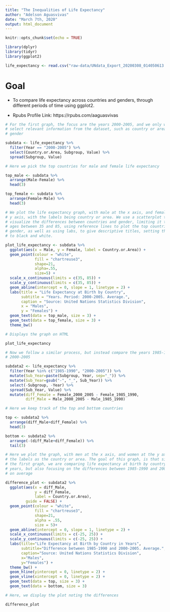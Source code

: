 ```yaml
---
title: "The Inequalities of Life Expectancy"
author: "Adelson Aguasvivas"
date: "March 7th, 2020"
output: html_document
---
```


```r
knitr::opts_chunk$set(echo = TRUE)

library(dplyr)
library(tidyr)
library(ggplot2)

life_expectancy <- read.csv("raw-data/UNdata_Export_20200308_014050613.csv")

```

# Goal

- To compare life expectancy across countries and genders, through different
periods of time using ggplot2.

- Rpubs Profile Link: https://rpubs.com/aaguasvivas

```r

# For the first graph, the focus are the years 2000-2005, and we only want to
# select relevant information from the dataset, such as country or area, and
# gender

subdata <- life_expectancy %>%
  filter(Year == "2000-2005") %>%
  select(Country.or.Area, Subgroup, Value) %>%
  spread(Subgroup, Value)

# Here we pick the top countries for male and female life expectancy

top_male <- subdata %>%
  arrange(Male-Female) %>%
  head(3)

top_female <- subdata %>%
  arrange(Female-Male) %>% 
  head(3)

# We plot the life expectancy graph, with male at the x axis, and female at the
# y axis, with the labels being country or area. We use a scatterplot to
# visualize the differences between countries and gender, limiting it to the
# ages between 35 and 85, using reference lines to plot the top countries by
# gender, as well as using labs, to give descriptive titles, setting the theme
# to black and white.

plot_life_expectancy <- subdata %>%
  ggplot(aes(x = Male, y = Female, label = Country.or.Area)) + 
  geom_point(colour = "white", 
             fill = "chartreuse3", 
             shape=21, 
             alpha=.55, 
             size=5) +
  scale_x_continuous(limits = c(35, 85)) +
  scale_y_continuous(limits = c(35, 85)) +
  geom_abline(intercept = 0, slope = 1, linetype = 2) +
  labs(title = "Life Expectancy at Birth by Country",
       subtitle = "Years. Period: 2000-2005. Average.",
       caption = "Source: United Nations Statistics Division",
       x = "Males",
       y = "Females") +
  geom_text(data = top_male, size = 3) +
  geom_text(data = top_female, size = 3) + 
  theme_bw()

```

```r

# Displays the graph on HTML

plot_life_expectancy

```


```r

# Now we follow a similar process, but instead compare the years 1985-1990 to
# 2000-2005

subdata2 <- life_expectancy %>% 
  filter(Year %in% c("1985-1990", "2000-2005")) %>% 
  mutate(Sub_Year=paste(Subgroup, Year, sep="_")) %>% 
  mutate(Sub_Year=gsub("-", "_", Sub_Year)) %>% 
  select(-Subgroup, -Year) %>%
  spread(Sub_Year, Value) %>%
  mutate(diff_Female = Female_2000_2005 - Female_1985_1990, 
         diff_Male = Male_2000_2005 - Male_1985_1990)

# Here we keep track of the top and bottom countries

top <- subdata2 %>% 
  arrange(diff_Male+diff_Female) %>% 
  head(3)

bottom <- subdata2 %>%
  arrange(-(diff_Male+diff_Female)) %>%
  tail(3)

# Here we plot the graph, with men at the x axis, and women at the y axis, with
# the labels as the country or area. The goal of this graph, is that similar to
# the first graph, we are comparing life expectancy at birth by country in
# years, but also focusing on the differences between 1985-1990 and 2000-2005,
# on average

difference_plot <- subdata2 %>%
  ggplot(aes(x = diff_Male, 
             y = diff_Female, 
             label = Country.or.Area), 
         guide = FALSE) +
  geom_point(colour = "white", 
             fill = "chartreuse3", 
             shape=21, 
             alpha = .55, 
             size = 5)+
  geom_abline(intercept = 0, slope = 1, linetype = 2) +
  scale_x_continuous(limits = c(-25, 25)) +
  scale_y_continuous(limits = c(-25, 25)) +
  labs(title="Life Expectancy at Birth by Country in Years",
       subtitle="Difference between 1985-1990 and 2000-2005. Average.",
       caption="Source: United Nations Statistics Division",
       x="Males",
       y="Females") +
  theme_bw() +
  geom_hline(yintercept = 0, linetype = 2) + 
  geom_vline(xintercept = 0, linetype = 2) +
  geom_text(data = top, size = 3) +
  geom_text(data = bottom, size = 3) 

```

```r

# Here, we display the plot noting the differences

difference_plot

```


